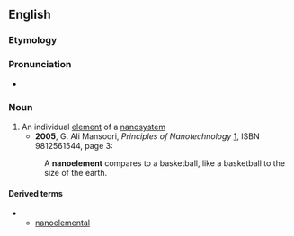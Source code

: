 
==English==
===Etymology===

{{nano-|element}}
===Pronunciation===

*{{IPA|nænoʊˈɛləmɪnt}}
===Noun===
{{en-noun}}

# An individual [[element]] of a [[nanosystem]]
#*'''2005''', G. Ali Mansoori, ''Principles of Nanotechnology'' [http://books.google.com/books?id=ALpdrIPKFnkC], ISBN 9812561544, page 3:
#:A '''nanoelement''' compares to a basketball, like a basketball to the size of the earth.

====Derived terms====
**[[nanoelemental]]